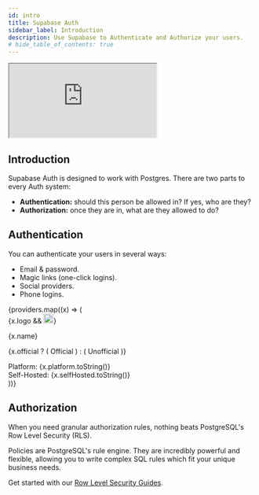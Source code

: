 ```yaml
---
id: intro
title: Supabase Auth
sidebar_label: Introduction
description: Use Supabase to Authenticate and Authorize your users.
# hide_table_of_contents: true
---
```



<div class="video-container">
  <iframe
    src="https://www.youtube-nocookie.com/embed/6ow_jW4epf8"
    frameBorder="1"
    allow="accelerometer; autoplay; clipboard-write; encrypted-media; gyroscope; picture-in-picture"
    allowFullScreen
  ></iframe>
</div>

## Introduction

Supabase Auth is designed to work with Postgres. There are two parts to every Auth system:

- **Authentication:** should this person be allowed in? If yes, who are they?
- **Authorization:** once they are in, what are they allowed to do?

## Authentication

You can authenticate your users in several ways:

- Email & password.
- Magic links (one-click logins).
- Social providers.
- Phone logins.

<div class="container" style={{ padding: 0 }}>
  <div class="row is-multiline">
    {providers.map((x) => (
      <div key={x.name} class="col col--6">
        <Link class="card" to={useBaseUrl(x.href)}>
          <div class="card__body">
            <div
              class=""
              style={{
                display: 'flex',
                justifyContent: 'space-between',
                gap: 10,
              }}
            >
              {x.logo && <img src={x.logo} alt={x.name} width="20" />}
              <p>{x.name}</p>
              <p>
                {x.official ? (
                  <span class={`badge badge--official`}>Official</span>
                ) : (
                  <span class={`badge badge--unofficial`}>Unofficial</span>
                )}
              </p>
            </div>
            <div style={{ display: 'flex', flexDirection: 'column', gap: 5 }}>
              <div
                class="code-block"
                style={{
                  width: '100%',
                  display: 'flex',
                  justifyContent: 'space-between',
                  fontSize: '0.7rem',
                }}
              >
                <span>Platform:</span>
                <span>{x.platform.toString()}</span>
              </div>
              <div
                class="code-block"
                style={{
                  width: '100%',
                  display: 'flex',
                  justifyContent: 'space-between',
                  fontSize: '0.7rem',
                }}
              >
                <span>Self-Hosted:</span>
                <span>{x.selfHosted.toString()}</span>
              </div>
            </div>
          </div>
        </Link>
      </div>
    ))}
  </div>
</div>

## Authorization

When you need granular authorization rules, nothing beats PostgreSQL's Row Level Security (RLS).

Policies are PostgreSQL's rule engine. They are incredibly powerful and flexible, allowing you to write complex SQL rules which fit your unique business needs.

Get started with our [Row Level Security Guides](/docs/guides/auth/row-level-security).
